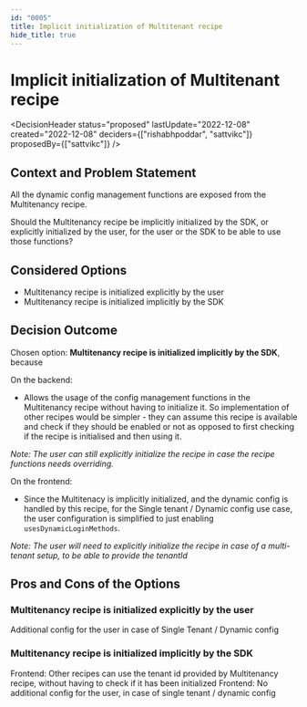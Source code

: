 ```yaml
---
id: "0005"
title: Implicit initialization of Multitenant recipe
hide_title: true
---
```



# Implicit initialization of Multitenant recipe

<DecisionHeader status="proposed" lastUpdate="2022-12-08" created="2022-12-08" deciders={["rishabhpoddar", "sattvikc"]} proposedBy={["sattvikc"]} />

## Context and Problem Statement

All the dynamic config management functions are exposed from the Multitenancy recipe.

Should the Multitenancy recipe be implicitly initialized by the SDK, or explicitly initialized by the user, for the user or the SDK to be able to use those functions?

## Considered Options

* Multitenancy recipe is initialized explicitly by the user
* Multitenancy recipe is initialized implicitly by the SDK


## Decision Outcome

Chosen option: **Multitenancy recipe is initialized implicitly by the SDK**, because

On the backend:
* Allows the usage of the config management functions in the Multitenancy recipe without having to initialize it. So implementation of other recipes would be simpler - they can assume this recipe is available and check if they should be enabled or not as opposed to first checking if the recipe is initialised and then using it.

*Note: The user can still explicitly initialize the recipe in case the recipe functions needs overriding.*

On the frontend:
* Since the Multitenacy is implicitly initialized, and the dynamic config is handled by this recipe, for the Single tenant / Dynamic config use case, the user configuration is simplified to just enabling `usesDynamicLoginMethods`.

*Note: The user will need to explicitly initialize the recipe in case of a multi-tenant setup, to be able to provide the tenantId*

## Pros and Cons of the Options

### Multitenancy recipe is initialized explicitly by the user

<ArgumentCon> Additional config for the user in case of Single Tenant / Dynamic config </ArgumentCon>

### Multitenancy recipe is initialized implicitly by the SDK

<ArgumentPro> Frontend: Other recipes can use the tenant id provided by Multitenancy recipe, without having to check if it has been initialized </ArgumentPro>
<ArgumentPro> Frontend: No additional config for the user, in case of single tenant / dynamic config </ArgumentPro>
